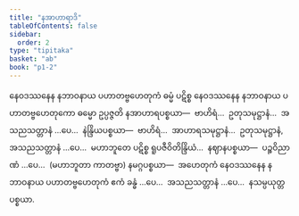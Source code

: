 ```yaml
---
title: "နအာဟာရာဒိ"
tableOfContents: false
sidebar:
  order: 2
type: "tipitaka"
basket: "ab"
book: "p1-2"
---
```



<DynamicBreadcrumb />

<Division number="28" book="p1-2" e="ch" v="37" p="189">

<Paragraph number="1127" book="p1-2">
နေဝဒဿနေန နဘာဝနာယ ပဟာတဗ္ဗဟေတုကံ ဓမ္မံ ပဋိစ္စ နေဝဒဿနေန နဘာဝနာယ ပဟာတဗ္ဗဟေတုကော ဓမ္မော ဥပ္ပဇ္ဇတိ နအာဟာရပစ္စယာ—  ဗာဟိရံ…  ဥတုသမုဋ္ဌာနံ…  အသညသတ္တာနံ …ပေ…  နဲန္ဒြိယပစ္စယာ—  ဗာဟိရံ…  အာဟာရသမုဋ္ဌာနံ…  ဥတုသမုဋ္ဌာနံ, အသညသတ္တာနံ …ပေ…  မဟာဘူတေ ပဋိစ္စ ရူပဇီဝိတိန္ဒြိယံ…  နဈာနပစ္စယာ—  ပဉ္စဝိညာဏံ …ပေ…  (မဟာဘူတာ ကာတဗ္ဗာ) နမဂ္ဂပစ္စယာ—  အဟေတုကံ နေဝဒဿနေန နဘာဝနာယ ပဟာတဗ္ဗဟေတုကံ ဧကံ ခန္ဓံ …ပေ…  အသညသတ္တာနံ …ပေ…  နသမ္ပယုတ္တပစ္စယာ.
</Paragraph>
</Division>